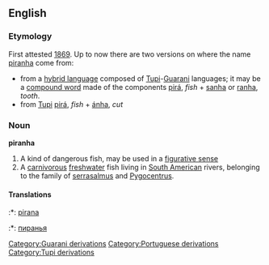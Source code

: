 ==English==
===Etymology===
First attested [[w:1869|1869]]. Up to now there are two versions on where the name [[piranha]] come from:
* from a [[hybrid language]] composed of [[Tupi]]-[[Guarani]] languages; it may be a [[compound word]] made of the components [[pirá]], ''fish''  + [[sanha]] or [[ranha]], ''tooth''. 
* from [[Tupi]] [[pirá]], ''fish'' + [[ánha]], ''cut''
===Noun===
'''piranha''' {{wikipedia}}
#A kind of dangerous fish, may be used in a [[figurative sense]]
#A [[carnivorous]] [[freshwater]] fish living in [[South American]] rivers, belonging to the family of [[serrasalmus]] and [[Pygocentrus]].

====Translations====
:*{{tr}}: [[pirana]]
:*{{ru}}: [[пиранья]]

[[Category:Guarani derivations]]
[[Category:Portuguese derivations]]
[[Category:Tupi derivations]]